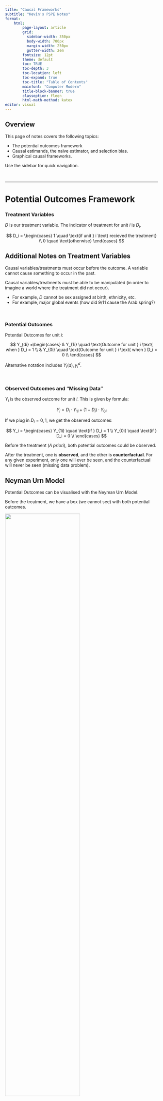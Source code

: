 ```yaml
---
title: "Causal Frameworks"
subtitle: "Kevin's PSPE Notes"
format:
    html:
        page-layout: article
        grid:
          sidebar-width: 350px
          body-width: 700px
          margin-width: 250px
          gutter-width: 2em
        fontsize: 12pt
        theme: default
        toc: TRUE
        toc-depth: 3
        toc-location: left
        toc-expand: true
        toc-title: "Table of Contents"
        mainfont: "Computer Modern"
        title-block-banner: true
        classoption: fleqn
        html-math-method: katex
editor: visual
---
```


::: callout-note
## Overview

This page of notes covers the following topics:

-   The potential outcomes framework
-   Causal estimands, the naive estimator, and selection bias.
-   Graphical causal frameworks.

Use the sidebar for quick navigation.
:::

<br />

------------------------------------------------------------------------

# **Potential Outcomes Framework**

### Treatment Variables

$D$ is our treatment variable. The indicator of treatment for unit $i$ is $D_i$.

$$
D_i = \begin{cases}
1 \quad \text{if unit } i \text{ recieved the treatment} \\
0 \quad \text{otherwise}
\end{cases}
$$

::: {.callout-tip collapse="true" appearance="simple"}
## Additional Notes on Treatment Variables

Causal variables/treatments must occur before the outcome. A variable cannot cause something to occur in the past.

Causal variables/treatments must be able to be manipulated (in order to imagine a world where the treatment did not occur).

-   For example, $D$ cannot be sex assigned at birth, ethnicity, etc.
-   For example, major global events (how did 9/11 cause the Arab spring?)
:::

<br />

### Potential Outcomes

Potential Outcomes for unit $i$:

$$
Y_{di} =\begin{cases}
& Y_{1i} \quad \text{Outcome for unit } i \text{ when } D_i = 1 \\
& Y_{0i} \quad \text{Outcome for unit } i \text{ when } D_i = 0 \\
\end{cases}
$$

Alternative notation includes $Y_i(d), y_i^d$.

<br />

### Observed Outcomes and "Missing Data"

$Y_i$ is the observed outcome for unit $i$. This is given by formula:

$$
Y_i = D_i \cdot Y_{1i} + (1-D_i) \cdot Y_{0i}
$$

If we plug in $D_i = 0, 1$, we get the observed outcomes:

$$
Y_i = \begin{cases}
Y_{1i} \quad \text{if } D_i = 1 \\
Y_{0i} \quad \text{if } D_i = 0 \\
\end{cases}
$$

Before the treatment (*A priori*), both potential outcomes could be observed.

After the treatment, one is **observed**, and the other is **counterfactual**. For any given experiment, only one will ever be seen, and the counterfactual will never be seen (missing data problem).

::: {.callout-tip collapse="true" appearance="simple"}
## Neyman Urn Model

Potential Outcomes can be visualised with the Neyman Urn Model.

Before the treatment, we have a box (we cannot see) with both potential outcomes.

![](images/clipboard-802589608.png){fig-align="center" width="70%"}

Then, when we apply treatment, we stick our hand into the box that we cannot see, and pull out one observed outcome.

![](images/clipboard-2975134148.png){fig-align="center" width="70%"}

We are essentially sampling from potential outcomes to get observed outcomes.
:::

This missing data problem is called the **fundamental problem of causal inference**.

<br />

### Stable Unit Treatment Value Assumption

The above given observed and potential outcome frameworks depends on the Stable Unit Treatment Value Assumption (SUTVA).

$$
Y_{(D_1, D_2, \dots, D_N)i} = Y_{(D_1', D_2', \dots, D_N')i}
$$

-   Where $D_1, D_2, \dots D_N$ are the observed treatment status $D_i$ of all observations $i = 1, \dots, N$.
-   Where $D_1', D_2', \dots, D_N'$ are any alternative treatment status $D_i$ of all observations.

Or in more simple words:

-   The potential outcomes of unit $i$ only depends on their own treatment status, and no other unit's treatment status.
-   The treatment for everyone is the same (treatment is stable and consistent)

::: {.callout-tip collapse="true" appearance="simple"}
## Examples of SUTVA Violations

-   Spill-over effects: If we are testing a new curriculum, one student $j$ getting the new curriculum may teach their friend $i$ the new curriculum, thus affecting the potential outcomes of $i$.

-   Contagion: If we are studying a disease, diseases can spread, so another unit $j$ getting a disease affects the potential outcomes of unit $i$.

-   Dilution: If we are studying vaccines - there is herd immunity - other people getting the vaccine also reduces our chances of getting the disease.

-   Variable levels of treatment: If we are doing a drug trial, if some people got two doses, while others only got one dose. This is not a consistent treatment.

-   Technical errors: If someone who is supposed to be treated accidentally is not treated. This is not a consistent treatment.
:::

When SUTVA is violated, potential outcomes become very messy, and we no longer have the neat framework as before.

<br />

<br />

------------------------------------------------------------------------

# **Causal Estimands**

### Individual Treatment Effect

The individual treatment effect of a unit $i$ is:

$$
\tau_i = Y_{1i} - Y_{0i}
$$

This is the specific treatment effect for a specific unit $i$.

-   This can never be observed, because we do not see both potential outcomes for the same unit $i$.
-   This is also very hard to estimate, as we cannot reliably fill in the missing potential outcome for any one unit $i$.

Thus, we almost never use individual treatment effects, and use group treatment effects.

<br />

### Average Treatment Effect (ATE)

ATE is a group-level causal estimand.

::: {.callout-tip collapse="true" appearance="simple"}
## Group-Level Causal Estimands

Consider a population of units $i = 1, \dots, N$.

The population has potential outcomes represented in two (only partially observed) vectors:

$$
\begin{split}
& Y_1 = (Y_{11}, Y_{12}, \dots, Y_{1N}) \\
& Y_0 = (Y_{01}, Y_{02}, \dots, Y_{0N})
\end{split}
$$

We compare these two vectors of potential outcomes. The most common way to do this is to use their expected values.
:::

The Average Treatment Effect is defined as:

$$
\begin{split}
\tau_{ATE} & = E(Y_{1i} - Y_{0i}) \\
& = \frac{1}{N_1} \sum\limits_{i=1}^N D_i (Y_{1i} - Y_{0i})
\end{split}
$$

We cannot calculate this with observed data - since we need all potential outcomes to do this. We can estimate this (covered throughout this course).

<br />

### Average Treatment Effect on the Treated (ATT)

An alternative estimand to the ATE is the Average Treatment Effect on the Treated (ATT):

$$
\begin{split}
\tau_{ATT} & = E(Y_{1i} - Y_{0i} \ | \ D_i = 1) \\
& = \frac{1}{N_1} \sum\limits_{i=1}^N D_i (Y_{1i} - Y_{0i}) \quad  \text{where } N_1 = \sum\limits_{i=1}^ND_i
\end{split}
$$

This is the causal effect of [only variables who have received the treatment]{.underline}.

::: {.callout-tip collapse="true" appearance="simple"}
## ATT vs. ATE

When does $\tau_{ATT} = \tau_{ATE}$?

-   When the expectation of the potential outcomes of both the treated and control are the same, then the two equal each other.

The opposite is also true: if the expectation of the potential outcomes of both the treated and control are different, then the two are not equal.
:::

<br />

### Conditional Average Treatment Effect (CATE)

The conditional average treatment effect is any treatment effect where there is a condition on a characteristic/covariate:

$$
\tau_{CATE}(x) = E(Y_{1i} - Y_{0i} \ | \ X_i = x)
$$

This is the causal effect of only variables who meet the condition of the covariate specified.

-   For example, you could find the conditional average treatment effect of only women (so the covariate which we are conditioning on is *gender*).
-   This is often used for tailoring products/medicine/advertising to certain groups of people.

This estimand will go by other names, including the Local Average Treatment Effect (LATE).

<br />

<br />

------------------------------------------------------------------------

# **Identification**

### Identification Problem

We have discussed estimands. But, we cannot directly calculate these due to a lack of potential outcomes.

We need some identification strategy, a combination of data and assumptions, to allow us to identify an estimand. These assumptions will help us fill in the missing potential outcomes.

These identification strategies are part of estimators.

<br />

### Naive Estimator and Selection Bias

A natural way to estimate the ATE is to use a naive estimator: find the average difference of [observed]{.underline} outcomes.

$$
\begin{split}
\hat\tau_{naive} = E(Y_i|D_i = 1) - E(Y_i|D_i = 0)
\end{split}
$$

However, there is an issue - we can show this with algebra:

$$
\begin{split}
\hat\tau_{naive} & = E(Y_i|D_i = 1) - E(Y_i|D_i = 0) \\
& = E(Y_{1i}|D_i = 1) - E(Y_{0i} | D_i = 0) \\
& = E(Y_{1i}|D_i = 1) - E(Y_{0i} | D_i = 0) + E(Y_{0i}|D_i = 1) - E(Y_{0i}|D_i = 1) \\
& = E(Y_{1i}|D_i = 1)- E(Y_{0i}|D_i = 1) + E(Y_{0i}|D_i = 1) - E(Y_{0i} | D_i = 0) \\
& = \tau_{ATT} + E(Y_{0i}|D_i = 1) - E(Y_{0i} | D_i = 0)
\end{split}
$$

We can see that our naive estimator produces the $\tau_{ATT}$ **plus** an extra bit (called the selection bias). Thus, our naive estimator is biased, so we should be careful about using this naive estimator (correlation does not equal causation).

::: {.callout-tip collapse="true" appearance="simple"}
## Details on Selection Bias
:::
